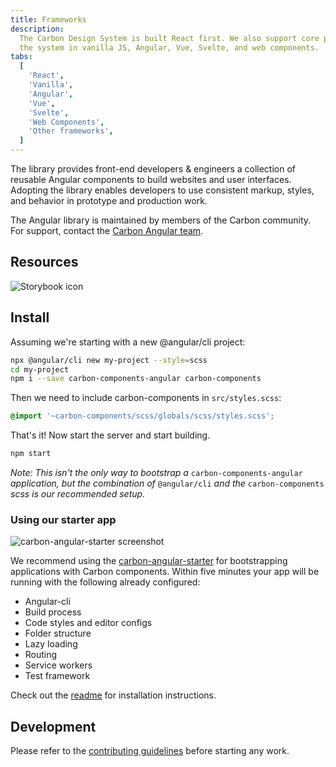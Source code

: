 ```yaml
---
title: Frameworks
description:
  The Carbon Design System is built React first. We also support core parts of
  the system in vanilla JS, Angular, Vue, Svelte, and web components.
tabs:
  [
    'React',
    'Vanilla',
    'Angular',
    'Vue',
    'Svelte',
    'Web Components',
    'Other frameworks',
  ]
---
```


<PageDescription>

The library provides front-end developers & engineers a collection of reusable
Angular components to build websites and user interfaces. Adopting the library
enables developers to use consistent markup, styles, and behavior in prototype
and production work.

</PageDescription>

<InlineNotification>

The Angular library is maintained by members of the Carbon community. For
support, contact the
[Carbon Angular team](https://github.com/IBM/carbon-components-angular/issues/new).

</InlineNotification>

## Resources

<Row className="resource-card-group">
<Column colLg={4} colMd={4} noGutterSm>
  <ResourceCard
    subTitle="Carbon Components Angular"
    href="https://angular.carbondesignsystem.com/?path=/story/components-welcome--to-carbon-angular"
    >

![Storybook icon](images/storybook.svg)

  </ResourceCard>
</Column>
  <Column colMd={4} colLg={4} noGutterSm>
    <ResourceCard
      subTitle="Try Angular components with CodeSandbox"
      href="https://codesandbox.io/s/0129r494ql"
    >
      <MdxIcon name="codesandbox" />
    </ResourceCard>
  </Column>
</Row>

## Install

Assuming we're starting with a new @angular/cli project:

```bash
npx @angular/cli new my-project --style=scss
cd my-project
npm i --save carbon-components-angular carbon-components
```

Then we need to include carbon-components in `src/styles.scss`:

```scss
@import '~carbon-components/scss/globals/scss/styles.scss';
```

That's it! Now start the server and start building.

```bash
npm start
```

_Note: This isn't the only way to bootstrap a_ `carbon-components-angular`
_application, but the combination of_ `@angular/cli` _and the_
`carbon-components` _scss is our recommended setup._

### Using our starter app

![carbon-angular-starter screenshot](images/carbon-angular-starter.png)

We recommend using the
[carbon-angular-starter](https://github.com/carbon-design-system/carbon-angular-starter)
for bootstrapping applications with Carbon components. Within five minutes your
app will be running with the following already configured:

- Angular-cli
- Build process
- Code styles and editor configs
- Folder structure
- Lazy loading
- Routing
- Service workers
- Test framework

Check out the
[readme](https://github.com/carbon-design-system/carbon-angular-starter) for
installation instructions.

## Development

Please refer to the
[contributing guidelines](https://github.com/IBM/carbon-components-angular/blob/master/README.md#contributing)
before starting any work.
